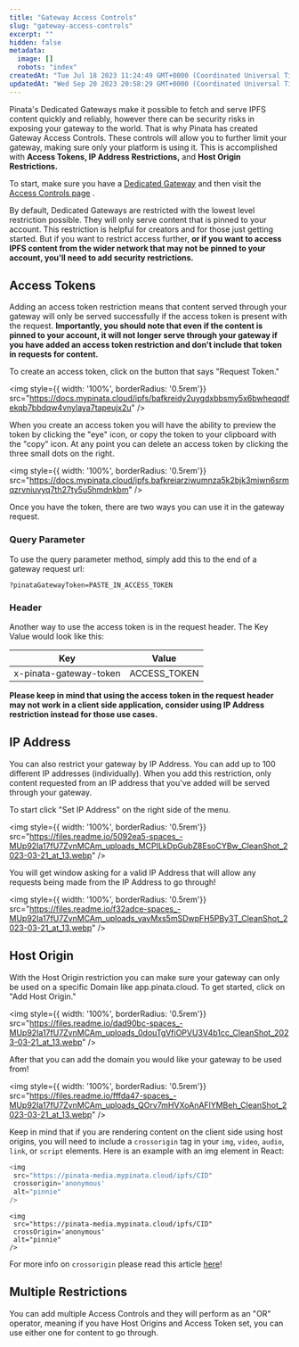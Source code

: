 ```yaml
---
title: "Gateway Access Controls"
slug: "gateway-access-controls"
excerpt: ""
hidden: false
metadata: 
  image: []
  robots: "index"
createdAt: "Tue Jul 18 2023 11:24:49 GMT+0000 (Coordinated Universal Time)"
updatedAt: "Wed Sep 20 2023 20:58:29 GMT+0000 (Coordinated Universal Time)"
---
```

Pinata's Dedicated Gateways make it possible to fetch and serve IPFS content quickly and reliably, however there can be security risks in exposing your gateway to the world. That is why Pinata has created Gateway Access Controls. These controls will allow you to further limit your gateway,  making sure only your platform is using it. This is accomplished with **Access Tokens, IP Address Restrictions,** and **Host Origin Restrictions.**  

To start, make sure you have a [Dedicated Gateway]() and then visit the [Access Controls page](https://app.pinata.cloud/developers/gateway-settings) .

By default, Dedicated Gateways are restricted with the lowest level restriction possible. They will only serve content that is pinned to your account. This restriction is helpful for creators and for those just getting started. But if you want to restrict access further, **or if you want to access IPFS content from the wider network that may not be pinned to your account, you'll need to add security restrictions.** 

## Access Tokens

Adding an access token restriction means that content served through your gateway will only be served successfully if the access token is present with the request. **Importantly, you should note that even if the content is pinned to your account, it will not longer serve through your gateway if you have added an access token restriction and don't include that token in requests for content.** 

To create an access token, click on the button that says "Request Token."

<img style={{ width: '100%', borderRadius: '0.5rem'}} src="https://docs.mypinata.cloud/ipfs/bafkreidy2uygdxbbsmy5x6bwheqqdfekqb7bbdqw4vnylaya7tapeujx2u" />

When you create an access token you will have the ability to preview the token by clicking the "eye" icon, or copy the token to your clipboard with the "copy" icon. At any point you can delete an access token by clicking the three small dots on the right.

<img style={{ width: '100%', borderRadius: '0.5rem'}} src="https://docs.mypinata.cloud/ipfs.bafkreiarziwumnza5k2bjk3miwn6srmqzrvniuvyq7th27ty5u5hmdnkbm" />

Once you have the token, there are two ways you can use it in the gateway request. 

### Query Parameter

To use the query parameter method, simply add this to the end of a gateway request url:

```
?pinataGatewayToken=PASTE_IN_ACCESS_TOKEN
```

### Header

Another way to use the access token is in the request header. The Key Value would look like this:

| Key                    | Value        |
| ---------------------- | ------------ |
| x-pinata-gateway-token | ACCESS_TOKEN |

**Please keep in mind that using the access token in the request header may not work in a client side application, consider using IP Address restriction instead for those use cases.**

## IP Address

You can also restrict your gateway by IP Address. You can add up to 100 different IP addresses (individually). When you add this restriction, only content requested from an IP address that you've added will be served through your gateway. 

To start click "Set IP Address" on the right side of the menu. 

<img style={{ width: '100%', borderRadius: '0.5rem'}} src="https://files.readme.io/5092ea5-spaces_-MUp92Ia17fU7ZvnMCAm_uploads_MCPILkDpGubZ8EsoCYBw_CleanShot_2023-03-21_at_13.webp" />

You will get window asking for a valid IP Address that will allow any requests being made from the IP Address to go through!

<img style={{ width: '100%', borderRadius: '0.5rem'}} src="https://files.readme.io/f32adce-spaces_-MUp92Ia17fU7ZvnMCAm_uploads_yavMxs5mSDwpFH5PBy3T_CleanShot_2023-03-21_at_13.webp" />

## Host Origin

With the Host Origin restriction you can make sure your gateway can only be used on a specific Domain like app.pinata.cloud. To get started, click on "Add Host Origin."

<img style={{ width: '100%', borderRadius: '0.5rem'}} src="https://files.readme.io/dad90bc-spaces_-MUp92Ia17fU7ZvnMCAm_uploads_0douTgVfiOPVU3V4b1cc_CleanShot_2023-03-21_at_13.webp" />

After that you can add the domain you would like your gateway to be used from! 

<img style={{ width: '100%', borderRadius: '0.5rem'}} src="https://files.readme.io/fffda47-spaces_-MUp92Ia17fU7ZvnMCAm_uploads_QOrv7mHVXoAnAFlYMBeh_CleanShot_2023-03-21_at_13.webp" />

Keep in mind that if you are rendering content on the client side using host origins, you will need to include a `crossorigin` tag in your `img`, `video`, `audio`, `link`, or `script` elements. Here is an example with an img element in React:

```javascript html
<img 
 src="https://pinata-media.mypinata.cloud/ipfs/CID"
 crossorigin='anonymous' 
 alt="pinnie" 
/>
```
```Text React
<img 
 src="https://pinata-media.mypinata.cloud/ipfs/CID"
 crossOrigin='anonymous' 
 alt="pinnie" 
/>
```

For more info on `crossorigin` please read this article [here](https://developer.mozilla.org/en-US/docs/Web/HTML/Attributes/crossorigin)!

## Multiple Restrictions

You can add multiple Access Controls and they will perform as an "OR" operator, meaning if you have Host Origins and Access Token set, you can use either one for content to go through.
